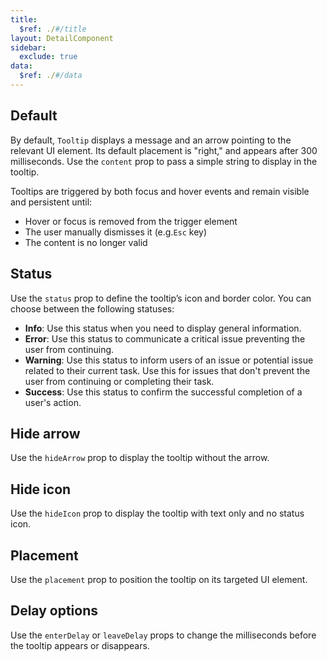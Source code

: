 ```yaml
---
title:
  $ref: ./#/title
layout: DetailComponent
sidebar:
  exclude: true
data:
  $ref: ./#/data
---
```


## Default

By default, `Tooltip` displays a message and an arrow pointing to the relevant UI element. Its default placement is "right," and appears after 300 milliseconds. Use the `content` prop to pass a simple string to display in the tooltip.

Tooltips are triggered by both focus and hover events and remain visible and persistent until:

- Hover or focus is removed from the trigger element
- The user manually dismisses it (e.g.`Esc` key)
- The content is no longer valid

<LivePreview componentName="tooltip" exampleName="Default" />

## Status

Use the `status` prop to define the tooltip’s icon and border color. You can choose between the following statuses:

- **Info**: Use this status when you need to display general information.
- **Error**: Use this status to communicate a critical issue preventing the user from continuing.
- **Warning**: Use this status to inform users of an issue or potential issue related to their current task. Use this for issues that don't prevent the user from continuing or completing their task.
- **Success**: Use this status to confirm the successful completion of a user's action.

<LivePreview componentName="tooltip" exampleName="Status" />

## Hide arrow

Use the `hideArrow` prop to display the tooltip without the arrow.

<LivePreview componentName="tooltip" exampleName="HideArrow" />

## Hide icon

Use the `hideIcon` prop to display the tooltip with text only and no status icon.

<LivePreview componentName="tooltip" exampleName="HideIcon" />

## Placement

Use the `placement` prop to position the tooltip on its targeted UI element.

<LivePreview componentName="tooltip" exampleName="Placement" />

## Delay options

Use the `enterDelay` or `leaveDelay` props to change the milliseconds before the tooltip appears or disappears.

<LivePreview componentName="tooltip" exampleName="DelayBeforeShown" />
